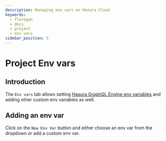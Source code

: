 ```yaml
---
description: Managing env vars on Hasura Cloud
keywords:
  - flaregun
  - docs
  - project
  - env vars
sidebar_position: 5
---
```



# Project Env vars

## Introduction

The `Env vars` tab allows setting [Hasura GraphQL Engine env variables](/graphql/core/deployment/graphql-engine-flags/reference.mdx#command-flags) and adding other custom env variables as well.

## Adding an env var

Click on the `New Env Var` button and either choose an env var from the dropdown or add a custom env var.

<Thumbnail
  src="/img/graphql/cloud/projects/new-envvars.png"
  alt="add env var options"
  width="1200px"
/>

<Thumbnail
  src="/img/graphql/cloud/projects/add-env-var.png"
  alt="add env var options"
  width="1200px"
/>
